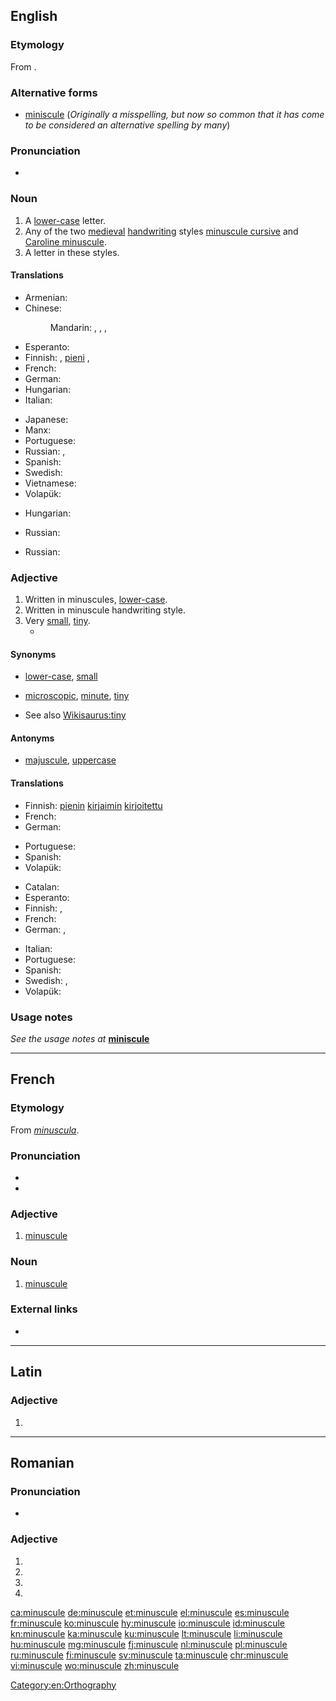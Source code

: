 ==English==
{{wikipedia}}

===Etymology===
From {{etyl|fr|en}} {{term|minuscule|lang=fr}}.

===Alternative forms===
* [[miniscule]] (''Originally a misspelling, but now so common that it has come to be considered an alternative spelling by many'')

===Pronunciation===
* {{a|US}} {{IPA|/ˈmɪnəskjuːl/|lang=en}}

===Noun===
{{en-noun}}

# A [[lower-case]] letter.
# Any of the two [[medieval]] [[handwriting]] styles [[minuscule cursive]] and [[Caroline minuscule]].
# A letter in these styles.

====Translations====
{{trans-top|lower-case letter}}
* Armenian: {{t|hy|փոքրատառ|tr=p’ok’rataṙ}}
* Chinese:
*: Mandarin: {{t|cmn|小寫字|sc=Hani}}, {{t+|cmn|小写字|tr=xiǎoxiězì|sc=Hani}}, {{t+|cmn|小寫字母|sc=Hani}}, {{t|cmn|小写字母|tr=ziǎoxiězìmǔ|sc=Hani}}
* Esperanto: {{t|eo|minusklo}}
* Finnish: {{t+|fi|pienaakkonen}}, [[pieni]] {{t+|fi|kirjain}}, {{t+|fi|minuskeli}}
* French: {{t+|fr|minuscule|f}}
* German: {{t+|de|Kleinbuchstabe|m}}
* Hungarian: {{t+|hu|kisbetű}}
* Italian: {{t+|it|minuscolo|m}}
{{trans-mid}}
* Japanese: {{t+|ja|小文字|tr=こもじ, komoji|sc=Jpan}}
* Manx: {{t|gv|lettyr beg|m}}
* Portuguese: {{t+|pt|minúscula|f}}
* Russian: {{t|ru|строчная буква|f|tr=stróčnaja búkva|sc=Cyrl}}, {{t|ru|маленькая буква|f|tr=málenʹkaja búkva|sc=Cyrl}}
* Spanish: {{t+|es|minúscula|f}}
* Swedish: {{t+|sv|gemen|c}}
* Vietnamese: {{t|vi|chữ nhỏ}}
* Volapük: {{t+|vo|minud}}
{{trans-bottom}}

{{trans-top|medieval handwriting style}}
* Hungarian: {{t|hu|minuszkula}}
{{trans-mid}}
* Russian: {{t+|ru|минускул|m|tr=minúskul|sc=Cyrl}}
{{trans-bottom}}

{{trans-top|letter in this style}}
* Russian: {{t+|ru|минускул|m|tr=minúskul|sc=Cyrl}}
{{trans-mid}}
{{trans-bottom}}

===Adjective===
{{en-adj}}

# Written in minuscules, [[lower-case]].
# Written in minuscule handwriting style.
# Very [[small]], [[tiny]].
#* {{quote-magazine|title=No hiding place
|date=2013-05-25|volume=407|issue=8837|page=74|magazine={{w|The Economist}}
|url=http://www.economist.com/news/science-and-technology/21578357-plan-assess-peoples-personal-characteristics-their-twitter-streams-no
|passage=In America alone, people spent $170 billion on “direct marketing”—junk mail of both the physical and electronic varieties—last year. Yet of those who received unsolicited adverts through the post, only 3% bought anything as a result. If the bumf arrived electronically, the take-up rate was 0.1%. And for online adverts the “conversion” into sales was a '''minuscule''' 0.01%.}}
#: {{usex|a '''minuscule''' dot|lang=en}}

====Synonyms====
* {{sense|written in minuscules}} [[lower-case]], [[small]]
* {{sense|very small}} [[microscopic]], [[minute]], [[tiny]]
* See also [[Wikisaurus:tiny]]

====Antonyms====
* {{sense|lower-case}} [[majuscule]], [[uppercase]]

====Translations====
{{trans-top|written in minuscules}}
* Finnish: [[pieni|pienin]] [[kirjain|kirjaimin]] [[kirjoitettu]]
* French: {{t+|fr|minuscule}}
* German: {{t|de|Klein-}}
{{trans-mid}}
* Portuguese: {{t+|pt|minúsculo}}
* Spanish: {{t+|es|minúscula|f}}
* Volapük: {{t|vo|minudik}}
{{trans-bottom}}

{{trans-top|written in minuscule handwriting style}}
{{trans-mid}}
{{trans-bottom}}

{{trans-top|very small, tiny}}
* Catalan: {{t|ca|minúscul}}
* Esperanto: {{t|eo|malgrandega}}
* Finnish: {{t+|fi|mitätön}}, {{t+|fi|olematon}}
* French: {{t+|fr|minuscule}}
* German: {{qualifier|colloquial}} {{t+|de|klitzeklein}}, {{t+|de|winzig}}
{{trans-mid}}
* Italian: {{t+|it|minuscolo}}
* Portuguese: {{t+|pt|minúsculo}}
* Spanish: {{t+|es|minúsculo}}
* Swedish: {{t+|sv|jätteliten}} {{qualifier|colloquial}}, {{t+|sv|pytteliten}} {{qualifier|colloquial}}
* Volapük: {{t|vo|vemo smalik}}
{{trans-bottom}}

===Usage notes===
''See the usage notes at'' '''[[miniscule]]'''

[[Category:en:Orthography]]

----

==French==

===Etymology===
From {{etyl|la|fr}} ''[[minuscula]]''.

===Pronunciation===
* {{audio|Fr-minuscule.ogg|audio|lang=fr}}
* {{IPA|/mi.ny.skyl/|lang=fr}}

===Adjective===
{{fr-adj|mf}}

# [[#Adjective|minuscule]]

===Noun===
{{fr-noun|f}}

# [[#Noun|minuscule]]

===External links===
* {{R:TLFi}}

----

==Latin==

===Adjective===
{{la-adj-form|minuscule}}

# {{inflection of|minusculus||voc|m|s|lang=la}}

----

==Romanian==

===Pronunciation===
* {{IPA|[miˈnu.sku.le]|lang=ro}}

===Adjective===
{{head|ro|adjective form}}

# {{ro-adj-form of|fp|n|minuscul}}
# {{ro-adj-form of|fp|a|minuscul}}
# {{ro-adj-form of|np|n|minuscul}}
# {{ro-adj-form of|np|a|minuscul}}

[[ca:minuscule]]
[[de:minuscule]]
[[et:minuscule]]
[[el:minuscule]]
[[es:minuscule]]
[[fr:minuscule]]
[[ko:minuscule]]
[[hy:minuscule]]
[[io:minuscule]]
[[id:minuscule]]
[[kn:minuscule]]
[[ka:minuscule]]
[[ku:minuscule]]
[[lt:minuscule]]
[[li:minuscule]]
[[hu:minuscule]]
[[mg:minuscule]]
[[fj:minuscule]]
[[nl:minuscule]]
[[pl:minuscule]]
[[ru:minuscule]]
[[fi:minuscule]]
[[sv:minuscule]]
[[ta:minuscule]]
[[chr:minuscule]]
[[vi:minuscule]]
[[wo:minuscule]]
[[zh:minuscule]]